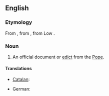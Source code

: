 ==English==

===Etymology===
From {{etyl|enm}} {{term|bulle|lang=enm}}, from {{etyl|fro}} {{term|bulle|lang=fro}}, from Low {{etyl|la}} {{term|bulla|lang=la}}.

===Noun===
{{en-noun|head=[[papal]] [[bull]]}}

# An official document or [[edict]] from the [[Pope]].

====Translations====
{{trans-top|official document or edict from the Pope}}
* [[Catalan]]: {{t|ca|butlla papal}}
{{trans-mid}}
* German: {{t|de|päbstliche Bulle|f}}
{{trans-bottom}}